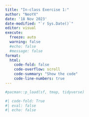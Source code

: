 ```yaml
---
title: "In-class Exercise 1:"
author: "NeoYX"
date: '18 Nov 2023'
date-modified: "`r Sys.Date()`"
editor: visual
execute: 
  freeze: auto
  warning: false
  #echo: false
  #message: false
format: 
  html:
    code-fold: false
    code-overflow: scroll
    code-summary: "Show the code"
    code-line-numbers: true
---
```


```r
#pacman::p_load(sf, tmap, tidyverse)
```

```r
#| code-fold: True
#| eval: false
#| echo: false

```
